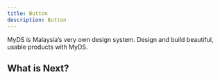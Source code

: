 ```yaml
---
title: Button
description: Button
---
```


MyDS is Malaysia’s very own design system. Design and build beautiful, usable products with MyDS.

## What is Next?

<Cards>
  <Card title="Learn more about Next.js" href="https://nextjs.org/docs" />
  <Card title="Learn more about Fumadocs" href="https://fumadocs.vercel.app" />
</Cards>
